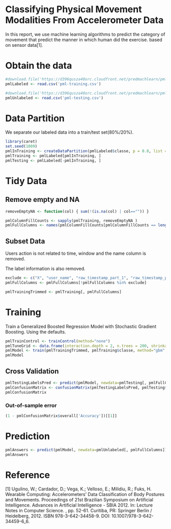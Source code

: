 Classifying Physical Movement Modalities From Accelerometer Data
========================================================

In this report, we use machine learning algorithms to predict the category of movement that predict the manner in which human did the exercise. based on sensor data[1].

# Obtain the data

```r
#download.file('https://d396qusza40orc.cloudfront.net/predmachlearn/pml-training.csv', 'pml-training.csv', method="wget")
pmlLabeled <- read.csv('pml-training.csv')

#download.file('https://d396qusza40orc.cloudfront.net/predmachlearn/pml-testing.csv', 'pml-testing.csv', method="wget")
pmlUnlabeled <- read.csv('pml-testing.csv')
```

# Data Partition

We separate our labeled data into a train/test set(80%/20%).

```r
library(caret)
set.seed(1009)
pmlInTraining <- createDataPartition(pmlLabeled$classe, p = 0.8, list = FALSE)
pmlTraining <- pmlLabeled[pmlInTraining, ]
pmlTesting <- pmlLabeled[-pmlInTraining, ]
```

# Tidy Data

## Remove empty and NA
```r
removeEmptyNA <- function(col) { sum(!(is.na(col) | col=="")) }
```
```r
pmlColumnFillCounts <- sapply(pmlTraining, removeEmptyNA )
pmlFullColumns <- names(pmlColumnFillCounts[pmlColumnFillCounts == length(pmlTraining$classe)])
```

## Subset Data
Users action is not related to time, window and the name column is removed.

The label information is also removed. 

```r
exclude <- c("X", "user_name", "raw_timestamp_part_1", "raw_timestamp_part_2", "cvtd_timestamp", "new_window", "num_window", "classe")
pmlFullColumns <- pmlFullColumns[!pmlFullColumns %in% exclude]
```

```r
pmlTrainingTrimmed <- pmlTraining[, pmlFullColumns]
```

# Training

Train a Generalized Boosted Regression Model with Stochastic Gradient Boosting.
Using the defaults.
```r
pmlTrainControl <- trainControl(method="none")
pmlTuneGrid <- data.frame(interaction.depth = 2, n.trees = 200, shrinkage = .1)
pmlModel <- train(pmlTrainingTrimmed, pmlTraining$classe, method="gbm", trControl=pmlTrainControl, tuneGrid=pmlTuneGrid)
pmlModel
```

## Cross Validation

```r
pmlTestingLabelsPred <- predict(pmlModel, newdata=pmlTesting[, pmlFullColumns])
pmlConfusionMatrix <- confusionMatrix(pmlTestingLabelsPred, pmlTesting$classe)
pmlConfusionMatrix
```

### Out-of-sample error

```r
(1 - pmlConfusionMatrix$overall['Accuracy'])[[1]]
```

# Prediction

```r
pmlAnswers <- predict(pmlModel, newdata=pmlUnlabeled[, pmlFullColumns])
pmlAnswers
```

# Reference
[1] Ugulino, W.; Cardador, D.; Vega, K.; Velloso, E.; Milidiu, R.; Fuks, H. Wearable Computing: Accelerometers' Data Classification of Body Postures and Movements. Proceedings of 21st Brazilian Symposium on Artificial Intelligence. Advances in Artificial Intelligence - SBIA 2012. In: Lecture Notes in Computer Science. , pp. 52-61. Curitiba, PR: Springer Berlin / Heidelberg, 2012. ISBN 978-3-642-34458-9. DOI: 10.1007/978-3-642-34459-6_6. 


